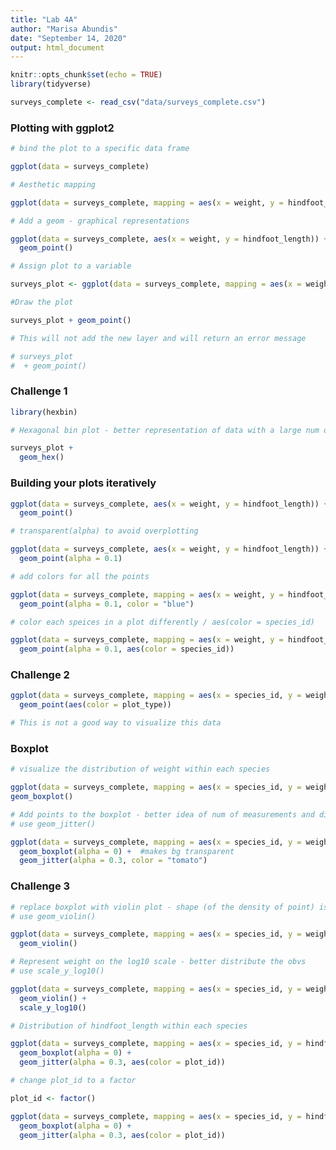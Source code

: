 ```yaml
---
title: "Lab 4A"
author: "Marisa Abundis"
date: "September 14, 2020"
output: html_document
---
```


```r
knitr::opts_chunk$set(echo = TRUE)
library(tidyverse)
```
```r
surveys_complete <- read_csv("data/surveys_complete.csv")
```

### Plotting with ggplot2
```r
# bind the plot to a specific data frame

ggplot(data = surveys_complete)
```
```r
# Aesthetic mapping

ggplot(data = surveys_complete, mapping = aes(x = weight, y = hindfoot_length))
```
```r
# Add a geom - graphical representations

ggplot(data = surveys_complete, aes(x = weight, y = hindfoot_length)) +
  geom_point()

```
```r
# Assign plot to a variable

surveys_plot <- ggplot(data = surveys_complete, mapping = aes(x = weight, y = hindfoot_length))

#Draw the plot

surveys_plot + geom_point()

```
```r
# This will not add the new layer and will return an error message

# surveys_plot
#  + geom_point()
```

### Challenge 1
```r
library(hexbin)
```
```r
# Hexagonal bin plot - better representation of data with a large num of observations

surveys_plot +
  geom_hex()
```

### Building your plots iteratively
```r
ggplot(data = surveys_complete, aes(x = weight, y = hindfoot_length)) + 
  geom_point()
```
```r
# transparent(alpha) to avoid overplotting

ggplot(data = surveys_complete, aes(x = weight, y = hindfoot_length)) +
  geom_point(alpha = 0.1)
```
```r
# add colors for all the points

ggplot(data = surveys_complete, mapping = aes(x = weight, y = hindfoot_length)) +
  geom_point(alpha = 0.1, color = "blue")
```
```r
# color each speices in a plot differently / aes(color = species_id)

ggplot(data = surveys_complete, mapping = aes(x = weight, y = hindfoot_length)) +
  geom_point(alpha = 0.1, aes(color = species_id))
```

### Challenge 2
```r
ggplot(data = surveys_complete, mapping = aes(x = species_id, y = weight)) +
  geom_point(aes(color = plot_type))

# This is not a good way to visualize this data
```

### Boxplot
```r
# visualize the distribution of weight within each species

ggplot(data = surveys_complete, mapping = aes(x = species_id, y = weight)) +
geom_boxplot()
```
```r
# Add points to the boxplot - better idea of num of measurements and distribution
# use geom_jitter()

ggplot(data = surveys_complete, mapping = aes(x = species_id, y = weight)) + 
  geom_boxplot(alpha = 0) +  #makes bg transparent
  geom_jitter(alpha = 0.3, color = "tomato")
```
### Challenge 3
```r
# replace boxplot with violin plot - shape (of the density of point) is drawn
# use geom_violin()

ggplot(data = surveys_complete, mapping = aes(x = species_id, y = weight)) + 
  geom_violin()

```
```r
# Represent weight on the log10 scale - better distribute the obvs
# use scale_y_log10()

ggplot(data = surveys_complete, mapping = aes(x = species_id, y = weight)) + 
  geom_violin() +
  scale_y_log10()

```
```r
# Distribution of hindfoot_length within each species

ggplot(data = surveys_complete, mapping = aes(x = species_id, y = hindfoot_length)) +
  geom_boxplot(alpha = 0) +
  geom_jitter(alpha = 0.3, aes(color = plot_id))

```

```r
# change plot_id to a factor

plot_id <- factor()

ggplot(data = surveys_complete, mapping = aes(x = species_id, y = hindfoot_length)) +
  geom_boxplot(alpha = 0) +
  geom_jitter(alpha = 0.3, aes(color = plot_id))

```

